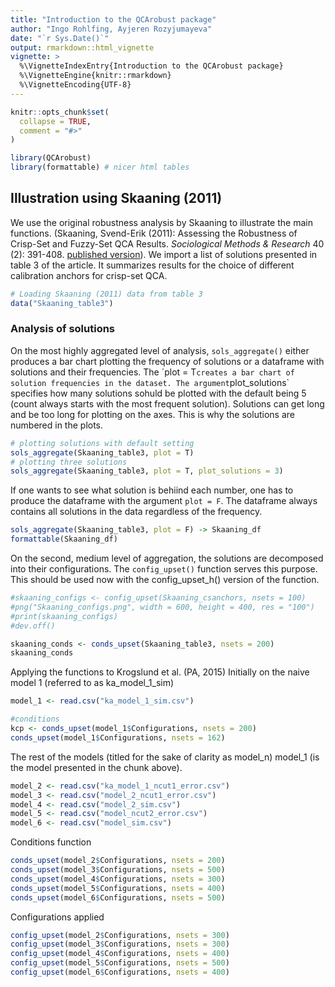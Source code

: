 ```yaml
---
title: "Introduction to the QCArobust package"
author: "Ingo Rohlfing, Ayjeren Rozyjumayeva"
date: "`r Sys.Date()`"
output: rmarkdown::html_vignette
vignette: >
  %\VignetteIndexEntry{Introduction to the QCArobust package}
  %\VignetteEngine{knitr::rmarkdown}
  %\VignetteEncoding{UTF-8}
---
```


```r
knitr::opts_chunk$set(
  collapse = TRUE,
  comment = "#>"
)
```

```r
library(QCArobust)
library(formattable) # nicer html tables
```

## Illustration using Skaaning (2011)
We use the original robustness analysis by Skaaning to illustrate the main functions. (Skaaning, Svend-Erik (2011): Assessing the Robustness of Crisp-Set and Fuzzy-Set QCA Results. *Sociological Methods & Research* 40 (2): 391-408. [published version](http://10.1177/0049124111404818)).
We import a list of solutions presented in table 3 of the article. It  summarizes results for the choice of different calibration anchors for crisp-set QCA.
```r
# Loading Skaaning (2011) data from table 3
data("Skaaning_table3")
```

### Analysis of solutions
On the most highly aggregated level of analysis, `sols_aggregate()` either produces a bar chart plotting the frequency of solutions or a dataframe with solutions and their frequencies. The ´plot = T` creates a bar chart of solution frequencies in the dataset. The argument `plot_solutions` specifies how many solutions sohuld be plotted with the default being 5 (count always starts with the most frequent solution). Solutions can get long and be too long for plotting on the axes. This is why the solutions are numbered in the plots.
```r
# plotting solutions with default setting
sols_aggregate(Skaaning_table3, plot = T)
# plotting three solutions
sols_aggregate(Skaaning_table3, plot = T, plot_solutions = 3)
```

If one wants to see what solution is behiind each number, one has to produce the dataframe with the argument `plot = F`. The dataframe always contains all solutions in the data regardless of the frequency.
```r
sols_aggregate(Skaaning_table3, plot = F) -> Skaaning_df
formattable(Skaaning_df)
```



On the second, medium level of aggregation, the solutions are decomposed into their configurations. The `config_upset()` function serves this purpose. This should be used now with the config_upset_h() version of the function.
```r
#skaaning_configs <- config_upset(Skaaning_csanchors, nsets = 100)
#png("Skaaning_configs.png", width = 600, height = 400, res = "100")
#print(skaaning_configs)
#dev.off()
```

```r
skaaning_conds <- conds_upset(Skaaning_table3, nsets = 200)
skaaning_conds
```

Applying the functions to Krogslund et al. (PA, 2015)
Initially on the naive model 1 (referred to as ka_model_1_sim)

```r
model_1 <- read.csv("ka_model_1_sim.csv")

#conditions
kcp <- conds_upset(model_1$Configurations, nsets = 200)
conds_upset(model_1$Configurations, nsets = 162)

```


The rest of the models (titled for the sake of clarity as model_n)
model_1 (is the model presented in the chunk above).

```r
model_2 <- read.csv("ka_model_1_ncut1_error.csv")
model_3 <- read.csv("model_2_ncut1_error.csv")
model_4 <- read.csv("model_2_sim.csv")
model_5 <- read.csv("model_ncut2_error.csv")
model_6 <- read.csv("model_sim.csv")
```

Conditions function
```r
conds_upset(model_2$Configurations, nsets = 200)
conds_upset(model_3$Configurations, nsets = 500)
conds_upset(model_4$Configurations, nsets = 300)
conds_upset(model_5$Configurations, nsets = 400)
conds_upset(model_6$Configurations, nsets = 500)
```


Configurations applied
```r
config_upset(model_2$Configurations, nsets = 300)
config_upset(model_3$Configurations, nsets = 300)
config_upset(model_4$Configurations, nsets = 400)
config_upset(model_5$Configurations, nsets = 500)
config_upset(model_6$Configurations, nsets = 400)

```











